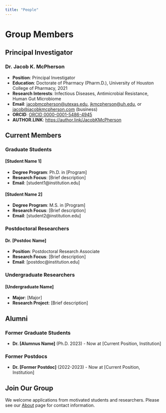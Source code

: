 ```yaml
---
title: "People"
---
```


# Group Members

## Principal Investigator

### Dr. Jacob K. McPherson
- **Position**: Principal Investigator
- **Education**: Doctorate of Pharmacy (Pharm.D.), University of Houston College of Pharmacy, 2021
- **Research Interests**: Infectious Diseases, Antimicrobial Resistance, Human Gut Microbiome
- **Email**: [jacobmcpherson@utexas.edu](mailto:jacobmcpherson@utexas.edu), [jkmcpherson@uh.edu](mailto:jkmcpherson@uh.edu), or [jacob@jacobkmcpherson.com](mailto:jacob@jacobkmcpherson.com) (business) 
- **ORCID**: [ORCID 0000-0001-5486-4945](https://orcid.org/0000-0001-5486-4945)
- **AUTHOR.LINK**: [https://author.link/JacobKMcPherson](https://author.link/JacobKMcPherson)

## Current Members

### Graduate Students

#### [Student Name 1]
- **Degree Program**: Ph.D. in [Program]
- **Research Focus**: [Brief description]
- **Email**: [student1@institution.edu]

#### [Student Name 2]
- **Degree Program**: M.S. in [Program]
- **Research Focus**: [Brief description]
- **Email**: [student2@institution.edu]

### Postdoctoral Researchers

#### Dr. [Postdoc Name]
- **Position**: Postdoctoral Research Associate
- **Research Focus**: [Brief description]
- **Email**: [postdoc@institution.edu]

### Undergraduate Researchers

#### [Undergraduate Name]
- **Major**: [Major]
- **Research Project**: [Brief description]

## Alumni

### Former Graduate Students
- **Dr. [Alumnus Name]** (Ph.D. 2023) - Now at [Current Position, Institution]

### Former Postdocs
- **Dr. [Former Postdoc]** (2022-2023) - Now at [Current Position, Institution]

## Join Our Group

We welcome applications from motivated students and researchers. Please see our [About](about.qmd) page for contact information.
